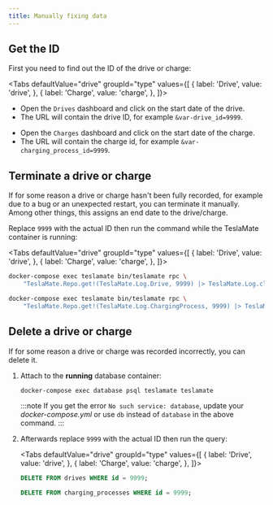 ```yaml
---
title: Manually fixing data
---
```


## Get the ID

First you need to find out the ID of the drive or charge:


<Tabs
defaultValue="drive"
groupId="type"
values={[
    { label: 'Drive', value: 'drive', },
    { label: 'Charge', value: 'charge', },
]}>
<TabItem value="drive">

- Open the `Drives` dashboard and click on the start date of the drive.
- The URL will contain the drive ID, for example `&var-drive_id=9999`.

</TabItem>
<TabItem value="charge">

- Open the `Charges` dashboard and click on the start date of the charge.
- The URL will contain the charge id, for example `&var-charging_process_id=9999`.

</TabItem>
</Tabs>


## Terminate a drive or charge

If for some reason a drive or charge hasn't been fully recorded, for example due to a bug or an unexpected restart, you can terminate it manually. Among other things, this assigns an end date to the drive/charge.

Replace `9999` with the actual ID then run the command while the TeslaMate container is running:

<Tabs
defaultValue="drive"
groupId="type"
values={[
    { label: 'Drive', value: 'drive', },
    { label: 'Charge', value: 'charge', },
]}>
<TabItem value="drive">

```bash
docker-compose exec teslamate bin/teslamate rpc \
    "TeslaMate.Repo.get!(TeslaMate.Log.Drive, 9999) |> TeslaMate.Log.close_drive()"
```

</TabItem>
<TabItem value="charge">

```bash
docker-compose exec teslamate bin/teslamate rpc \
    "TeslaMate.Repo.get!(TeslaMate.Log.ChargingProcess, 9999) |> TeslaMate.Log.complete_charging_process()"
```

</TabItem>
</Tabs>

## Delete a drive or charge

If for some reason a drive or charge was recorded incorrectly, you can delete it.

1.  Attach to the **running** database container:

    ```bash
    docker-compose exec database psql teslamate teslamate
    ```

    :::note
    If you get the error `No such service: database`, update your _docker-compose.yml_ or use `db` instead of `database` in the above command.
    :::

2.  Afterwards replace `9999` with the actual ID then run the query:

    <Tabs
    defaultValue="drive"
    groupId="type"
    values={[
        { label: 'Drive', value: 'drive', },
        { label: 'Charge', value: 'charge', },
    ]}>
    <TabItem value="drive">

    ```sql
    DELETE FROM drives WHERE id = 9999;
    ```

    </TabItem>
    <TabItem value="charge">

    ```sql
    DELETE FROM charging_processes WHERE id = 9999;
    ```

    </TabItem>
    </Tabs>
